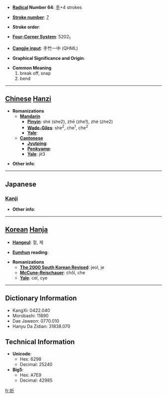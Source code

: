 * '''[[Wiktionary:Chinese radical index| Radical]] Number 64''': [[Wiktionary:Chinese radical index 手|手]]+4 strokes

* '''[[Wiktionary:Chinese total strokes index|Stroke number]]''': [[Wiktionary:Chinese total strokes index 7|7]]

* '''Stroke order''': 

* '''[[Wiktionary:Chinese four corner index|Four-Corner System]]''': 5202<sub>1</sub>

* '''[[Wiktionary:Chinese Cangjie index|Cangjie input]]''': 手竹一中 (QHML)

* '''Graphical Significance and Origin''': 

* '''Common Meaning'''
*#break off, snap
*# bend


----

== [[Chinese]] [[Hanzi]] ==

* '''Romanizations'''
** '''[[Mandarin]]'''
*** '''[[Pinyin]]''': shé (she2), zhē (zhe1), zhé (zhe2)
*** '''[[Wade-Giles]]''': she<sup>2</sup>, che<sup>1</sup>, che<sup>2</sup>
*** '''[[Yale]]''': 
** '''[[Cantonese]]'''
*** '''[[Jyutping]]''':
*** '''[[Penkyamp]]''': 
*** '''[[Yale]]''': jit3

* '''Other info''': 

----

==Japanese==
===[[Kanji]]===
{{kanji|on readings=[[せつ]] (setsu), [[せち]] (sechi)|kun readings=[[おる]] (oru), [[おれる]] (oreru), [[くじく]] (kujiku)}}

* '''Other info''':  

----

== [[Korean]] [[Hanja]] ==

* '''[[Hangeul]]''': 절, 제

* '''[[Eumhun]] reading''': 

* '''Romanizations'''
** '''[[The 2000 South Korean Revised Romanization|The 2000 South Korean Revised]]''': jeol, je
** '''[[McCune-Reischauer]]''': chŏl, che
** '''[[Yale]]''': cel, cye

----

== Dictionary Information ==

* KangXi: 0422.040
* Morobashi: 11890
* Dae Jaweon: 0770.010
* Hanyu Da Zidian: 31838.070

== Technical Information ==

* '''Unicode''':
** Hex: 6298
** Decimal: 25240
* '''Big5''':
** Hex: A7E9
** Decimal: 42985

[[fr:折]]